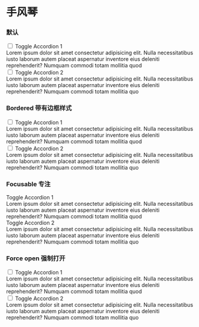 
# 手风琴

### 默认

<CodeDemo>
  <div class="accordion-group danger">
    <div class="accordion">
      <input class="toggle" id="accordion-color-danger-1" type="checkbox" />
      <label class="title" for="accordion-color-danger-1">
        Toggle Accordion 1
      </label>
      <div class="content">
        <div class="min-h-0">
          Lorem ipsum dolor sit amet consectetur adipisicing elit. Nulla necessitatibus iusto laborum autem placeat
          aspernatur inventore eius deleniti reprehenderit? Numquam commodi totam mollitia quod
        </div>
      </div>
    </div>
    <div class="accordion">
      <input class="toggle" id="accordion-color-danger-2" type="checkbox" />
      <label class="title" for="accordion-color-danger-2">
        Toggle Accordion 2
      </label>
      <div class="content">
        <div class="min-h-0">
          Lorem ipsum dolor sit amet consectetur adipisicing elit. Nulla necessitatibus iusto laborum autem placeat
          aspernatur inventore eius deleniti reprehenderit? Numquam commodi totam mollitia quo
        </div>
      </div>
    </div>
  </div>
</CodeDemo>

### Bordered 带有边框样式

<CodeDemo>
  <div class="accordion-group bordered bw">
    <div class="accordion">
      <input class="toggle" id="accordion-bordered-bw-1" type="checkbox" />
      <label class="title" for="accordion-bordered-bw-1">
        Toggle Accordion 1
      </label>
      <div class="content">
        <div class="min-h-0">
          Lorem ipsum dolor sit amet consectetur adipisicing elit. Nulla necessitatibus iusto laborum autem placeat
          aspernatur inventore eius deleniti reprehenderit? Numquam commodi totam mollitia quod
        </div>
      </div>
    </div>
    <div class="accordion">
      <input class="toggle" id="accordion-bordered-bw-2" type="checkbox" />
      <label class="title" for="accordion-bordered-bw-2">
        Toggle Accordion 2
      </label>
      <div class="content">
        <div class="min-h-0">
          Lorem ipsum dolor sit amet consectetur adipisicing elit. Nulla necessitatibus iusto laborum autem placeat
          aspernatur inventore eius deleniti reprehenderit? Numquam commodi totam mollitia quo
        </div>
      </div>
    </div>
  </div>
</CodeDemo>

### Focusable 专注

<CodeDemo>
  <div class="accordion-group bw">
    <div class="accordion" tabindex="0">
      <label class="title">Toggle Accordion 1</label>
      <div class="content">
        <div class="min-h-0">
          Lorem ipsum dolor sit amet consectetur adipisicing elit. Nulla necessitatibus iusto laborum autem placeat
          aspernatur inventore eius deleniti reprehenderit? Numquam commodi totam mollitia quod
        </div>
      </div>
    </div>
    <div class="accordion" tabindex="0">
      <label class="title">Toggle Accordion 2</label>
      <div class="content">
        <div class="min-h-0">
          Lorem ipsum dolor sit amet consectetur adipisicing elit. Nulla necessitatibus iusto laborum autem placeat
          aspernatur inventore eius deleniti reprehenderit? Numquam commodi totam mollitia quo
        </div>
      </div>
    </div>
  </div>
</CodeDemo>

### Force open 强制打开

<CodeDemo>
  <div class="accordion-group bw">
    <div class="accordion open">
      <input class="toggle" id="accordion-fo-bw-1" type="checkbox" />
      <label class="title" for="accordion-fo-bw-1">
        Toggle Accordion 1
      </label>
      <div class="content">
        <div class="min-h-0">
          Lorem ipsum dolor sit amet consectetur adipisicing elit. Nulla necessitatibus iusto laborum autem placeat
          aspernatur inventore eius deleniti reprehenderit? Numquam commodi totam mollitia quod
        </div>
      </div>
    </div>
    <div class="accordion">
      <input class="toggle" id="accordion-fo-bw-2" type="checkbox" />
      <label class="title" for="accordion-fo-bw-2">
        Toggle Accordion 2
      </label>
      <div class="content">
        <div class="min-h-0">
          Lorem ipsum dolor sit amet consectetur adipisicing elit. Nulla necessitatibus iusto laborum autem placeat
          aspernatur inventore eius deleniti reprehenderit? Numquam commodi totam mollitia quo
        </div>
      </div>
    </div>
  </div>
</CodeDemo>
